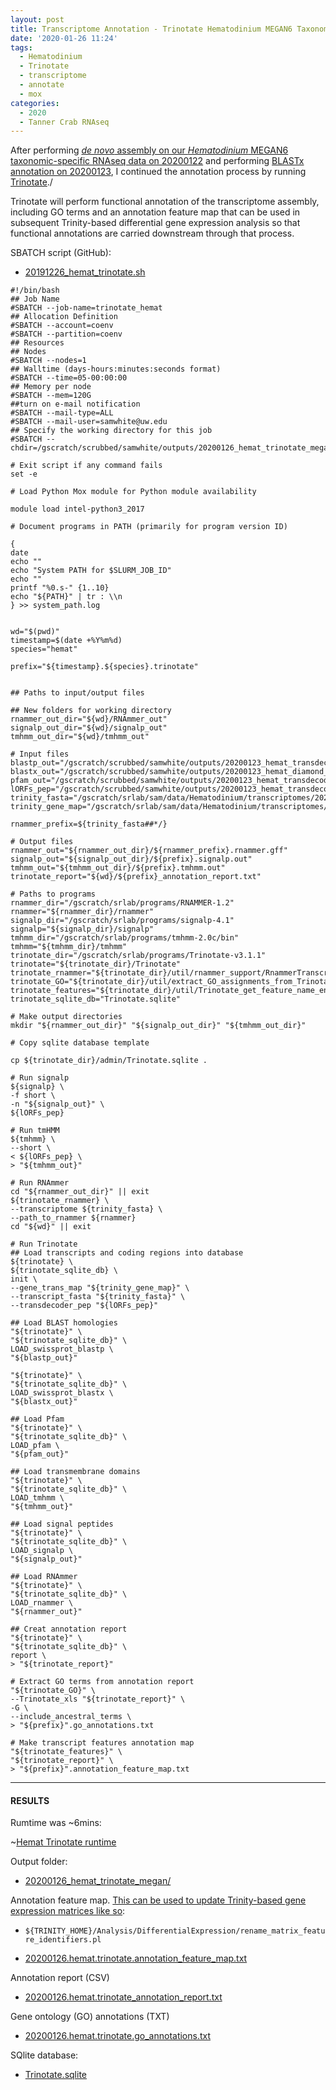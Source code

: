 ```yaml
---
layout: post
title: Transcriptome Annotation - Trinotate Hematodinium MEGAN6 Taxonomic-specific Trinity Assembly on Mox
date: '2020-01-26 11:24'
tags:
  - Hematodinium
  - Trinotate
  - transcriptome
  - annotate
  - mox
categories:
  - 2020
  - Tanner Crab RNAseq
---
```

After performing [_de novo_ assembly on our _Hematodinium_ MEGAN6 taxonomic-specific RNAseq data on 20200122](https://robertslab.github.io/sams-notebook/posts/2020/2020-01-22-Transcriptome-Assembly-Hematodinium-with-MEGAN6-Taxonomy-specific-Reads-with-Trinity-on-Mox.html) and performing [BLASTx annotation on 20200123](https://robertslab.github.io/sams-notebook/2020/01/23/Transcriptome-Annotation-Hematodinium-MEGAN-Trinity-Assembly-Using-DIAMOND-BLASTx-on-Mox.html), I continued the annotation process by running [Trinotate](https://github.com/Trinotate/Trinotate.github.io/wiki)./

Trinotate will perform functional annotation of the transcriptome assembly, including GO terms and an annotation feature map that can be used in subsequent Trinity-based differential gene expression analysis so that functional annotations are carried downstream through that process.

SBATCH script (GitHub):

- [20191226_hemat_trinotate.sh](https://github.com/RobertsLab/sams-notebook/blob/master/sbatch_scripts/20200126_hemat_trinotate_megan.sh)

```shell
#!/bin/bash
## Job Name
#SBATCH --job-name=trinotate_hemat
## Allocation Definition
#SBATCH --account=coenv
#SBATCH --partition=coenv
## Resources
## Nodes
#SBATCH --nodes=1
## Walltime (days-hours:minutes:seconds format)
#SBATCH --time=05-00:00:00
## Memory per node
#SBATCH --mem=120G
##turn on e-mail notification
#SBATCH --mail-type=ALL
#SBATCH --mail-user=samwhite@uw.edu
## Specify the working directory for this job
#SBATCH --chdir=/gscratch/scrubbed/samwhite/outputs/20200126_hemat_trinotate_megan

# Exit script if any command fails
set -e

# Load Python Mox module for Python module availability

module load intel-python3_2017

# Document programs in PATH (primarily for program version ID)

{
date
echo ""
echo "System PATH for $SLURM_JOB_ID"
echo ""
printf "%0.s-" {1..10}
echo "${PATH}" | tr : \\n
} >> system_path.log


wd="$(pwd)"
timestamp=$(date +%Y%m%d)
species="hemat"

prefix="${timestamp}.${species}.trinotate"


## Paths to input/output files

## New folders for working directory
rnammer_out_dir="${wd}/RNAmmer_out"
signalp_out_dir="${wd}/signalp_out"
tmhmm_out_dir="${wd}/tmhmm_out"

# Input files
blastp_out="/gscratch/scrubbed/samwhite/outputs/20200123_hemat_transdecoder_megan/blastp_out/20200123.hemat.blastp.outfmt6"
blastx_out="/gscratch/scrubbed/samwhite/outputs/20200123_hemat_diamond_blastx_megan/20200122.hemat.megan.Trinity.blastx.outfmt6"
pfam_out="/gscratch/scrubbed/samwhite/outputs/20200123_hemat_transdecoder_megan/pfam_out/20200123.hemat.pfam.domtblout"
lORFs_pep="/gscratch/scrubbed/samwhite/outputs/20200123_hemat_transdecoder_megan/20200122.hemat.megan.Trinity.fasta.transdecoder_dir/longest_orfs.pep"
trinity_fasta="/gscratch/srlab/sam/data/Hematodinium/transcriptomes/20200122.hemat.megan.Trinity.fasta"
trinity_gene_map="/gscratch/srlab/sam/data/Hematodinium/transcriptomes/20200122.hemat.megan.Trinity.fasta.gene_trans_map"

rnammer_prefix=${trinity_fasta##*/}

# Output files
rnammer_out="${rnammer_out_dir}/${rnammer_prefix}.rnammer.gff"
signalp_out="${signalp_out_dir}/${prefix}.signalp.out"
tmhmm_out="${tmhmm_out_dir}/${prefix}.tmhmm.out"
trinotate_report="${wd}/${prefix}_annotation_report.txt"

# Paths to programs
rnammer_dir="/gscratch/srlab/programs/RNAMMER-1.2"
rnammer="${rnammer_dir}/rnammer"
signalp_dir="/gscratch/srlab/programs/signalp-4.1"
signalp="${signalp_dir}/signalp"
tmhmm_dir="/gscratch/srlab/programs/tmhmm-2.0c/bin"
tmhmm="${tmhmm_dir}/tmhmm"
trinotate_dir="/gscratch/srlab/programs/Trinotate-v3.1.1"
trinotate="${trinotate_dir}/Trinotate"
trinotate_rnammer="${trinotate_dir}/util/rnammer_support/RnammerTranscriptome.pl"
trinotate_GO="${trinotate_dir}/util/extract_GO_assignments_from_Trinotate_xls.pl"
trinotate_features="${trinotate_dir}/util/Trinotate_get_feature_name_encoding_attributes.pl"
trinotate_sqlite_db="Trinotate.sqlite"

# Make output directories
mkdir "${rnammer_out_dir}" "${signalp_out_dir}" "${tmhmm_out_dir}"

# Copy sqlite database template

cp ${trinotate_dir}/admin/Trinotate.sqlite .

# Run signalp
${signalp} \
-f short \
-n "${signalp_out}" \
${lORFs_pep}

# Run tmHMM
${tmhmm} \
--short \
< ${lORFs_pep} \
> "${tmhmm_out}"

# Run RNAmmer
cd "${rnammer_out_dir}" || exit
${trinotate_rnammer} \
--transcriptome ${trinity_fasta} \
--path_to_rnammer ${rnammer}
cd "${wd}" || exit

# Run Trinotate
## Load transcripts and coding regions into database
${trinotate} \
${trinotate_sqlite_db} \
init \
--gene_trans_map "${trinity_gene_map}" \
--transcript_fasta "${trinity_fasta}" \
--transdecoder_pep "${lORFs_pep}"

## Load BLAST homologies
"${trinotate}" \
"${trinotate_sqlite_db}" \
LOAD_swissprot_blastp \
"${blastp_out}"

"${trinotate}" \
"${trinotate_sqlite_db}" \
LOAD_swissprot_blastx \
"${blastx_out}"

## Load Pfam
"${trinotate}" \
"${trinotate_sqlite_db}" \
LOAD_pfam \
"${pfam_out}"

## Load transmembrane domains
"${trinotate}" \
"${trinotate_sqlite_db}" \
LOAD_tmhmm \
"${tmhmm_out}"

## Load signal peptides
"${trinotate}" \
"${trinotate_sqlite_db}" \
LOAD_signalp \
"${signalp_out}"

## Load RNAmmer
"${trinotate}" \
"${trinotate_sqlite_db}" \
LOAD_rnammer \
"${rnammer_out}"

## Creat annotation report
"${trinotate}" \
"${trinotate_sqlite_db}" \
report \
> "${trinotate_report}"

# Extract GO terms from annotation report
"${trinotate_GO}" \
--Trinotate_xls "${trinotate_report}" \
-G \
--include_ancestral_terms \
> "${prefix}".go_annotations.txt

# Make transcript features annotation map
"${trinotate_features}" \
"${trinotate_report}" \
> "${prefix}".annotation_feature_map.txt
```


---

#### RESULTS

Rumtime was ~6mins:

~[Hemat Trinotate runtime](https://github.com/RobertsLab/sams-notebook/blob/master/images/screencaps/20200126_hemat_trinotate_megan_runtime.png?raw=true)

Output folder:

- [20200126_hemat_trinotate_megan/](https://gannet.fish.washington.edu/Atumefaciens/20200126_hemat_trinotate_megan/)


Annotation feature map. [This can be used to update Trinity-based gene expression matrices like so](https://github.com/trinityrnaseq/trinityrnaseq/wiki/Functional-Annotation-of-Transcripts):

- ```${TRINITY_HOME}/Analysis/DifferentialExpression/rename_matrix_feature_identifiers.pl```

- [20200126.hemat.trinotate.annotation_feature_map.txt](https://gannet.fish.washington.edu/Atumefaciens/20200126_hemat_trinotate_megan/20200126.hemat.trinotate.annotation_feature_map.txt)

Annotation report (CSV)

- [20200126.hemat.trinotate_annotation_report.txt](https://gannet.fish.washington.edu/Atumefaciens/20200126_hemat_trinotate_megan/20200126.hemat.trinotate_annotation_report.txt)

Gene ontology (GO) annotations (TXT)

- [20200126.hemat.trinotate.go_annotations.txt](https://gannet.fish.washington.edu/Atumefaciens/20200126_hemat_trinotate_megan/20200126.hemat.trinotate.go_annotations.txt)

SQlite database:

- [Trinotate.sqlite](https://gannet.fish.washington.edu/Atumefaciens/20200126_hemat_trinotate_megan/Trinotate.sqlite)
